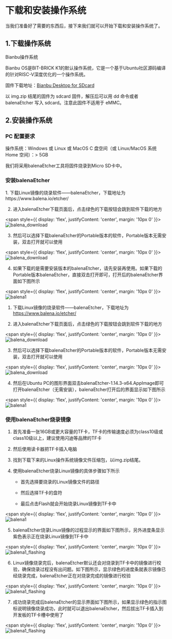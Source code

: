 
# 下载和安装操作系统
当我们准备好了需要的东西后，接下来我们就可以开始下载和安装操作系统了。

## 1.下载操作系统

Bianbu操作系统

Bianbu OS是BIT-BRICK K1的默认操作系统，它是一个基于Ubuntu社区源码编译的针对RISC-V深度优化的一个操作系统。


固件下载地址：[Bianbu Desktop for SDcard](https://archive.spacemit.com/image/k1/version/bianbu/v2.1/bianbu-24.04-desktop-k1-v2.1-release-20250124144655.img.zip)

以 img.zip 结尾的固件为 sdcard 固件，解压后可以用 dd 命令或者 balenaEtcher 写入 sdcard。注意此固件不适用于 eMMC。

## 2.安装操作系统

### PC 配置要求
操作系统：Windows 或 Linux 或 MacOS
C 盘空间（或 Linux/MacOS 系统 Home 空间）：> 5GB

我们将采用balenaEtcher工具将固件烧录到Micro SD卡中。
### 安装balenaEtcher
<Tabs>
  <TabItem value="apple" label="Windows" default>
    1. 下载Linux镜像的烧录软件——balenaEtcher，下载地址为
https://www.balena.io/etcher/

2. 进入balenaEtcher下载页面后，点击绿色的下载按钮会跳到软件下载的地方




<span style={{ 
  display: 'flex', 
  justifyContent: 'center',
  margin: '10px 0'
}}>
![balena_download](/img/k1/getting-started/install/balena_download.png)
</span>


3. 然后可以选择下载balenaEtcher的Portable版本的软件，Portable版本无需安装，双击打开就可以使用


<span style={{ 
  display: 'flex', 
  justifyContent: 'center',
  margin: '10px 0'
}}>
![balena_download](/img/k1/getting-started/install/balena_download1.png)
</span>

4. 如果下载的是需要安装版本的balenaEtcher，请先安装再使用。如果下载的Portable版本balenaEtcher，直接双击打开即可，打开后的balenaEtcher界面如下图所示




<span style={{ 
  display: 'flex', 
  justifyContent: 'center',
  margin: '10px 0'
}}>
![balena1](/img/k1/getting-started/install/balenaEtcher_001.png)
</span>
  </TabItem>
  <TabItem value="orange" label="Linux">
       
1. 下载Linux镜像的烧录软件——balenaEtcher，下载地址为
https://www.balena.io/etcher/

2. 进入balenaEtcher下载页面后，点击绿色的下载按钮会跳到软件下载的地方




<span style={{ 
  display: 'flex', 
  justifyContent: 'center',
  margin: '10px 0'
}}>
![balena_download](/img/k1/getting-started/install/balena_download.png)
</span>

3. 然后可以选择下载balenaEtcher的Portable版本的软件，Portable版本无需安装，双击打开就可以使用


<span style={{ 
  display: 'flex', 
  justifyContent: 'center',
  margin: '10px 0'
}}>
![balena_download](/img/k1/getting-started/install/balena_download_ubuntu.png)
</span>

4. 然后在Ubuntu PC的图形界面双击balenaEtcher-1.14.3-x64.AppImage即可打开balenaEtcher（无需安装），balenaEtcher打开后的界面显示如下图所示



<span style={{ 
  display: 'flex', 
  justifyContent: 'center',
  margin: '10px 0'
}}>
![balena1](/img/k1/getting-started/install/balenaEtcher_001.png)
</span>

  </TabItem>
  
</Tabs>

### 使用balenaEtcher烧录镜像
1. 首先准备一张16GB或更大容量的TF卡，TF卡的传输速度必须为class10级或class10级以上，建议使用闪迪等品牌的TF卡

2. 然后使用读卡器把TF卡插入电脑

3. 找到下载下来的Linux操作系统镜像文件压缩包，以img.zip结尾。

4. 使用balenaEtcher烧录Linux镜像的具体步骤如下所示

    - 首先选择要烧录的Linux镜像文件的路径

    - 然后选择TF卡的盘符

    - 最后点击Flash就会开始烧录Linux镜像到TF卡中

    
<span style={{ 
  display: 'flex', 
  justifyContent: 'center',
  margin: '10px 0'
}}>
![balena1](/img/k1/getting-started/install/balenaEtcher_002.png)
</span>

5. balenaEtcher烧录Linux镜像的过程显示的界面如下图所示，另外进度条显示紫色表示正在烧录Linux镜像到TF卡中


<span style={{ 
  display: 'flex', 
  justifyContent: 'center',
  margin: '10px 0'
}}>
![balena1_flashing](/img/k1/getting-started/install/balenaEtcher_Flashing.png)
</span>

6. Linux镜像烧录完后，balenaEtcher默认还会对烧录到TF卡中的镜像进行校验，确保烧录过程没有出问题。如下图所示，显示绿色的进度条就表示镜像已经烧录完成，balenaEtcher正在对烧录完成的镜像进行校验


<span style={{ 
  display: 'flex', 
  justifyContent: 'center',
  margin: '10px 0'
}}>
![balena1_flashing](/img/k1/getting-started/install/balenaEtcher_Validating.png)
</span>

7. 成功烧录完成后balenaEtcher的显示界面如下图所示，如果显示绿色的指示图标说明镜像烧录成功，此时就可以退出balenaEtcher，然后拔出TF卡插入到开发板的TF卡槽中使用了


<span style={{ 
  display: 'flex', 
  justifyContent: 'center',
  margin: '10px 0'
}}>
![balena1_flashing](/img/k1/getting-started/install/balenaEtcher_003.png)
</span>



